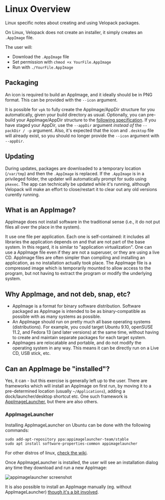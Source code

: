 # Linux Overview
<AppliesTo nix />
Linux specific notes about creating and using Velopack packages.

On Linux, Velopack does not create an installer, it simply creates an `.AppImage` file. 

The user will:
- Download the `.AppImage` file
- Set permission with `chmod +x YourFile.AppImage`
- Run with `./YourFile.AppImage`

## Packaging
An icon is required to build an AppImage, and it ideally should be in PNG format. This can be provided with the `--icon` argument.

It is possible for `vpk` to fully create the AppImage/AppDir structure for you automatically, given your build directory as usual. 
Optionally, you can pre-build your AppImage/AppDir structure to the [following specification](https://github.com/AppImage/AppImageKit/wiki/AppDir).
If you have staged your AppDir, use the `--appDir` argument _instead of_ the `--packDir / -p` argument. 
Also, it's expected that the icon and `.desktop` file will already exist, so you should no longer provide the `--icon` argument with `--appDir`.

## Updating
During updates, packages are downloaded to a temporary location (`/var/tmp`) and then the `.AppImage` is replaced. 
If the `.AppImage` is in a privileged folder, the updater will automatically prompt for sudo using `pkexec`.
The app can technically be updated while it's running, although Velopack will make an effort to close/restart it to clear out any old versions curently running.

## What is an AppImage?
AppImage does not install software in the traditional sense (i.e., it do not put files all over the place in the system).

It use one file per application. Each one is self-contained: it includes all libraries the application depends on and that are not part of the base system. 
In this regard, it is similar to "application virtualization". 
One can use a AppImage file even if they are not a superuser, or they are using a live CD. 
AppImage files are often simpler than compiling and installing an application, as no installation actually took place. 
The AppImage file is a compressed image which is temporarily mounted to allow access to the program, but not having to extract the program or modify the underlying system.

## Why AppImage, and not deb, snap, etc?
- AppImage is a format for binary software distribution. Software packaged as AppImage is intended to be as binary-compatible as possible with as many systems as possible. 
- An AppImage should run on pretty much all base operating systems (distributions). For example, you could target Ubuntu 9.10, openSUSE 11.2, and Fedora 13 (and later versions) at the same time, without having to create and maintain separate packages for each target system.
- AppImages are relocatable and portable, and do not modify the operating system in any way. This means it can be directly run on a Live CD, USB stick, etc. 

## Can an AppImage be "installed"?
Yes, it can - but this exercise is generally left up to the user. There are frameworks which will install an AppImage on first run, by moving it to a pre-determined location (usually `~/Applications`), adding a dock/launcher/desktop shortcut etc. 
One such framework is [AppImageLauncher](https://github.com/TheAssassin/AppImageLauncher), but there are also others.

### AppImageLauncher
Installing AppImageLauncher on Ubuntu can be done with the following commands:

```
sudo add-apt-repository ppa:appimagelauncher-team/stable
sudo apt install software-properties-common appimagelauncher
```

For other distros of linux, [check the wiki](https://github.com/TheAssassin/AppImageLauncher/wiki).

Once AppImageLauncher is installed, the user will see an installation dialog any time they download and run a new AppImage:

![appimagelauncher screenshot](appimagelauncher.png)

It is also possible to install an AppImage manually (eg. without AppImageLauncher) [though it's a bit involved](https://askubuntu.com/a/1311653/15694).